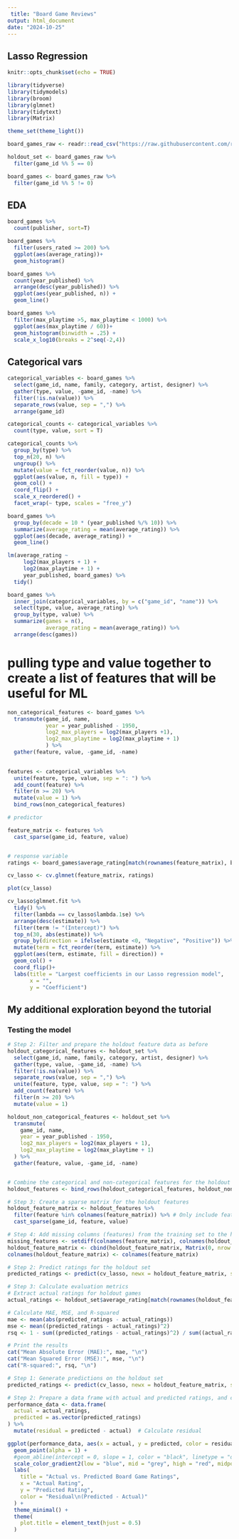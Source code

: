 ```yaml
---
 title: "Board Game Reviews"
output: html_document
date: "2024-10-25"
---
```


## Lasso Regression

```r
knitr::opts_chunk$set(echo = TRUE)

library(tidyverse)
library(tidymodels)
library(broom)
library(glmnet)
library(tidytext)
library(Matrix)

theme_set(theme_light())
```

```r
board_games_raw <- readr::read_csv("https://raw.githubusercontent.com/rfordatascience/tidytuesday/master/data/2019/2019-03-12/board_games.csv")

holdout_set <- board_games_raw %>% 
  filter(game_id %% 5 == 0)

board_games <- board_games_raw %>% 
  filter(game_id %% 5 != 0)

```

## EDA 
```r
board_games %>% 
  count(publisher, sort=T)

board_games %>% 
  filter(users_rated >= 200) %>% 
  ggplot(aes(average_rating))+
  geom_histogram()

board_games %>% 
  count(year_published) %>% 
  arrange(desc(year_published)) %>% 
  ggplot(aes(year_published, n)) +
  geom_line()


```

```r
board_games %>% 
  filter(max_playtime >5, max_playtime < 1000) %>%
  ggplot(aes(max_playtime / 60))+
  geom_histogram(binwidth = .25) + 
  scale_x_log10(breaks = 2^seq(-2,4))

```

## Categorical vars

```r
categorical_variables <- board_games %>% 
  select(game_id, name, family, category, artist, designer) %>% 
  gather(type, value, -game_id, -name) %>% 
  filter(!is.na(value)) %>% 
  separate_rows(value, sep = ",") %>% 
  arrange(game_id)

categorical_counts <- categorical_variables %>% 
  count(type, value, sort = T)

categorical_counts %>% 
  group_by(type) %>% 
  top_n(20, n) %>% 
  ungroup() %>% 
  mutate(value = fct_reorder(value, n)) %>% 
  ggplot(aes(value, n, fill = type)) + 
  geom_col() + 
  coord_flip() + 
  scale_x_reordered() + 
  facet_wrap(~ type, scales = "free_y")

```


```r
board_games %>% 
  group_by(decade = 10 * (year_published %/% 10)) %>% 
  summarize(average_rating = mean(average_rating)) %>% 
  ggplot(aes(decade, average_rating)) + 
  geom_line()
```


```r
lm(average_rating ~
     log2(max_players + 1) +
     log2(max_playtime + 1) +
     year_published, board_games) %>% 
  tidy()
```

```r
board_games %>% 
  inner_join(categorical_variables, by = c("game_id", "name")) %>% 
  select(type, value, average_rating) %>% 
  group_by(type, value) %>% 
  summarize(games = n(),
            average_rating = mean(average_rating)) %>% 
  arrange(desc(games))

```

# pulling type and value together to create a list of features that will be useful for ML
```r

non_categorical_features <- board_games %>% 
  transmute(game_id, name, 
            year = year_published - 1950, 
            log2_max_players = log2(max_players +1),
            log2_max_playtime = log2(max_playtime + 1)
            ) %>% 
  gather(feature, value, -game_id, -name)
  

features <- categorical_variables %>% 
  unite(feature, type, value, sep = ": ") %>% 
  add_count(feature) %>% 
  filter(n >= 20) %>% 
  mutate(value = 1) %>% 
  bind_rows(non_categorical_features)

# predictor

feature_matrix <- features %>% 
  cast_sparse(game_id, feature, value)


# response variable
ratings <- board_games$average_rating[match(rownames(feature_matrix), board_games$game_id)]

cv_lasso <- cv.glmnet(feature_matrix, ratings)

plot(cv_lasso)

```

```r
cv_lasso$glmnet.fit %>% 
  tidy() %>% 
  filter(lambda == cv_lasso$lambda.1se) %>% 
  arrange(desc(estimate)) %>% 
  filter(term != "(Intercept)") %>% 
  top_n(30, abs(estimate)) %>% 
  group_by(direction = ifelse(estimate <0, "Negative", "Positive")) %>% 
  mutate(term = fct_reorder(term, estimate)) %>% 
  ggplot(aes(term, estimate, fill = direction)) +
  geom_col() + 
  coord_flip()+
  labs(title = "Largest coefficients in our Lasso regression model",
       x = "",
       y = "Coefficient")
```


## My additional exploration beyond the tutorial 
### Testing the model
```r
# Step 2: Filter and prepare the holdout feature data as before
holdout_categorical_features <- holdout_set %>%
  select(game_id, name, family, category, artist, designer) %>%
  gather(type, value, -game_id, -name) %>%
  filter(!is.na(value)) %>%
  separate_rows(value, sep = ",") %>%
  unite(feature, type, value, sep = ": ") %>%
  add_count(feature) %>%
  filter(n >= 20) %>%
  mutate(value = 1)

holdout_non_categorical_features <- holdout_set %>%
  transmute(
    game_id, name, 
    year = year_published - 1950, 
    log2_max_players = log2(max_players + 1),
    log2_max_playtime = log2(max_playtime + 1)
  ) %>%
  gather(feature, value, -game_id, -name)


# Combine the categorical and non-categorical features for the holdout set
holdout_features <- bind_rows(holdout_categorical_features, holdout_non_categorical_features)

# Step 3: Create a sparse matrix for the holdout features
holdout_feature_matrix <- holdout_features %>%
  filter(feature %in% colnames(feature_matrix)) %>% # Only include features present in the training set
  cast_sparse(game_id, feature, value)

# Step 4: Add missing columns (features) from the training set to the holdout matrix with values set to zero
missing_features <- setdiff(colnames(feature_matrix), colnames(holdout_feature_matrix))
holdout_feature_matrix <- cbind(holdout_feature_matrix, Matrix(0, nrow = nrow(holdout_feature_matrix), ncol = length(missing_features)))
colnames(holdout_feature_matrix) <- colnames(feature_matrix)

# Step 2: Predict ratings for the holdout set
predicted_ratings <- predict(cv_lasso, newx = holdout_feature_matrix, s = "lambda.1se")

# Step 3: Calculate evaluation metrics
# Extract actual ratings for holdout games
actual_ratings <- holdout_set$average_rating[match(rownames(holdout_feature_matrix), holdout_set$game_id)]

# Calculate MAE, MSE, and R-squared
mae <- mean(abs(predicted_ratings - actual_ratings))
mse <- mean((predicted_ratings - actual_ratings)^2)
rsq <- 1 - sum((predicted_ratings - actual_ratings)^2) / sum((actual_ratings - mean(actual_ratings))^2)

# Print the results
cat("Mean Absolute Error (MAE):", mae, "\n")
cat("Mean Squared Error (MSE):", mse, "\n")
cat("R-squared:", rsq, "\n")

```


```r
# Step 1: Generate predictions on the holdout set
predicted_ratings <- predict(cv_lasso, newx = holdout_feature_matrix, s = "lambda.1se")

# Step 2: Prepare a data frame with actual and predicted ratings, and calculate residuals
performance_data <- data.frame(
  actual = actual_ratings,
  predicted = as.vector(predicted_ratings)
) %>%
  mutate(residual = predicted - actual)  # Calculate residual

ggplot(performance_data, aes(x = actual, y = predicted, color = residual)) +
  geom_point(alpha = 1) +
  #geom_abline(intercept = 0, slope = 1, color = "black", linetype = "dashed") +
  scale_color_gradient2(low = "blue", mid = "grey", high = "red", midpoint = 0) +
  labs(
    title = "Actual vs. Predicted Board Game Ratings",
    x = "Actual Rating",
    y = "Predicted Rating",
    color = "Residual\n(Predicted - Actual)"
  ) +
  theme_minimal() +
  theme(
    plot.title = element_text(hjust = 0.5)
  )

```





